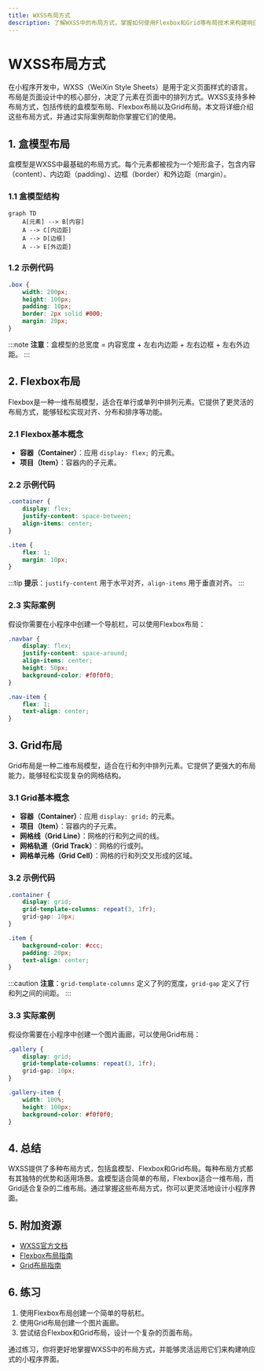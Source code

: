 ```yaml
---
title: WXSS布局方式
description: 了解WXSS中的布局方式，掌握如何使用Flexbox和Grid等布局技术来构建响应式小程序界面。
---
```


# WXSS布局方式

在小程序开发中，WXSS（WeiXin Style Sheets）是用于定义页面样式的语言。布局是页面设计中的核心部分，决定了元素在页面中的排列方式。WXSS支持多种布局方式，包括传统的盒模型布局、Flexbox布局以及Grid布局。本文将详细介绍这些布局方式，并通过实际案例帮助你掌握它们的使用。

## 1. 盒模型布局

盒模型是WXSS中最基础的布局方式。每个元素都被视为一个矩形盒子，包含内容（content）、内边距（padding）、边框（border）和外边距（margin）。

### 1.1 盒模型结构

```mermaid
graph TD
    A[元素] --> B[内容]
    A --> C[内边距]
    A --> D[边框]
    A --> E[外边距]
```

### 1.2 示例代码

```css
.box {
    width: 200px;
    height: 100px;
    padding: 10px;
    border: 2px solid #000;
    margin: 20px;
}
```

:::note
**注意**：盒模型的总宽度 = 内容宽度 + 左右内边距 + 左右边框 + 左右外边距。
:::

## 2. Flexbox布局

Flexbox是一种一维布局模型，适合在单行或单列中排列元素。它提供了更灵活的布局方式，能够轻松实现对齐、分布和排序等功能。

### 2.1 Flexbox基本概念

- **容器（Container）**：应用 `display: flex;` 的元素。
- **项目（Item）**：容器内的子元素。

### 2.2 示例代码

```css
.container {
    display: flex;
    justify-content: space-between;
    align-items: center;
}

.item {
    flex: 1;
    margin: 10px;
}
```

:::tip
**提示**：`justify-content` 用于水平对齐，`align-items` 用于垂直对齐。
:::

### 2.3 实际案例

假设你需要在小程序中创建一个导航栏，可以使用Flexbox布局：

```css
.navbar {
    display: flex;
    justify-content: space-around;
    align-items: center;
    height: 50px;
    background-color: #f0f0f0;
}

.nav-item {
    flex: 1;
    text-align: center;
}
```

## 3. Grid布局

Grid布局是一种二维布局模型，适合在行和列中排列元素。它提供了更强大的布局能力，能够轻松实现复杂的网格结构。

### 3.1 Grid基本概念

- **容器（Container）**：应用 `display: grid;` 的元素。
- **项目（Item）**：容器内的子元素。
- **网格线（Grid Line）**：网格的行和列之间的线。
- **网格轨道（Grid Track）**：网格的行或列。
- **网格单元格（Grid Cell）**：网格的行和列交叉形成的区域。

### 3.2 示例代码

```css
.container {
    display: grid;
    grid-template-columns: repeat(3, 1fr);
    grid-gap: 10px;
}

.item {
    background-color: #ccc;
    padding: 20px;
    text-align: center;
}
```

:::caution
**注意**：`grid-template-columns` 定义了列的宽度，`grid-gap` 定义了行和列之间的间距。
:::

### 3.3 实际案例

假设你需要在小程序中创建一个图片画廊，可以使用Grid布局：

```css
.gallery {
    display: grid;
    grid-template-columns: repeat(3, 1fr);
    grid-gap: 10px;
}

.gallery-item {
    width: 100%;
    height: 100px;
    background-color: #f0f0f0;
}
```

## 4. 总结

WXSS提供了多种布局方式，包括盒模型、Flexbox和Grid布局。每种布局方式都有其独特的优势和适用场景。盒模型适合简单的布局，Flexbox适合一维布局，而Grid适合复杂的二维布局。通过掌握这些布局方式，你可以更灵活地设计小程序界面。

## 5. 附加资源

- [WXSS官方文档](https://developers.weixin.qq.com/miniprogram/dev/framework/view/wxss.html)
- [Flexbox布局指南](https://css-tricks.com/snippets/css/a-guide-to-flexbox/)
- [Grid布局指南](https://css-tricks.com/snippets/css/complete-guide-grid/)

## 6. 练习

1. 使用Flexbox布局创建一个简单的导航栏。
2. 使用Grid布局创建一个图片画廊。
3. 尝试结合Flexbox和Grid布局，设计一个复杂的页面布局。

通过练习，你将更好地掌握WXSS中的布局方式，并能够灵活运用它们来构建响应式的小程序界面。
